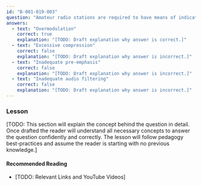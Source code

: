 ```yaml
---
id: "B-001-019-003"
question: "Amateur radio stations are required to have means of indicating or preventing a signal quality problem unique to voice transmissions. What is it?"
answers:
  - text: "Overmodulation"
    correct: true
    explanation: "[TODO: Draft explanation why answer is correct.]"
  - text: "Excessive compression"
    correct: false
    explanation: "[TODO: Draft explanation why answer is incorrect.]"
  - text: "Inadequate pre-emphasis"
    correct: false
    explanation: "[TODO: Draft explanation why answer is incorrect.]"
  - text: "Inadequate audio filtering"
    correct: false
    explanation: "[TODO: Draft explanation why answer is incorrect.]"
---
```


### Lesson

[TODO: This section will explain the concept behind the question in detail. Once drafted the reader will understand all necessary concepts to answer the question confidently and correctly. The lesson will follow pedagogy best-practices and assume the reader is starting with no previous knowledge.]

#### Recommended Reading

- [TODO: Relevant Links and YouTube Videos]
